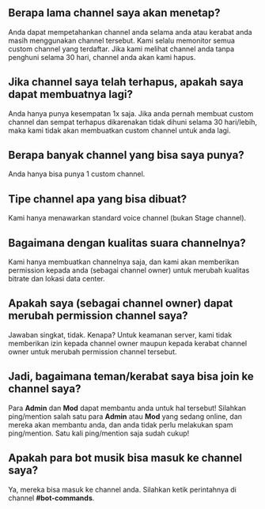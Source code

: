 ## Berapa lama channel saya akan menetap?
Anda dapat mempetahankan channel anda selama anda atau kerabat anda masih menggunakan channel tersebut. Kami selalu memonitor semua custom channel yang terdaftar. Jika kami melihat channel anda tanpa penghuni selama 30 hari, channel anda akan kami hapus.

## Jika channel saya telah terhapus, apakah saya dapat membuatnya lagi?
Anda hanya punya kesempatan 1x saja. Jika anda pernah membuat custom channel dan sempat terhapus dikarenakan tidak dihuni selama 30 hari/lebih, maka kami tidak akan membuatkan custom channel untuk anda lagi.

## Berapa banyak channel yang bisa saya punya?
Anda hanya bisa punya 1 custom channel.

## Tipe channel apa yang bisa dibuat?
Kami hanya menawarkan standard voice channel (bukan Stage channel).

## Bagaimana dengan kualitas suara channelnya?
Kami hanya membuatkan channelnya saja, dan kami akan memberikan permission kepada anda (sebagai channel owner) untuk merubah kualitas bitrate dan lokasi data center.

## Apakah saya (sebagai channel owner) dapat merubah permission channel saya?
Jawaban singkat, tidak. Kenapa? Untuk keamanan server, kami tidak memberikan izin kepada channel owner maupun kepada kerabat channel owner untuk merubah permission channel tersebut.

## Jadi, bagaimana teman/kerabat saya bisa join ke channel saya?
Para **Admin** dan **Mod** dapat membantu anda untuk hal tersebut! Silahkan ping/mention salah satu para **Admin** atau **Mod** yang sedang online, dan mereka akan membantu anda, dan anda tidak perlu melakukan spam ping/mention. Satu kali ping/mention saja sudah cukup!

## Apakah para bot musik bisa masuk ke channel saya?
Ya, mereka bisa masuk ke channel anda. Silahkan ketik perintahnya di channel **#bot-commands**.
